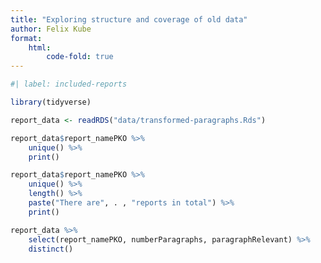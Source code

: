 ```yaml
---
title: "Exploring structure and coverage of old data"
author: Felix Kube
format:
    html:
        code-fold: true
---
```



```r
#| label: included-reports

library(tidyverse)

report_data <- readRDS("data/transformed-paragraphs.Rds")

report_data$report_namePKO %>%
    unique() %>%
    print()

report_data$report_namePKO %>%
    unique() %>%
    length() %>%
    paste("There are", . , "reports in total") %>%
    print()

report_data %>%
    select(report_namePKO, numberParagraphs, paragraphRelevant) %>%
    distinct()

```